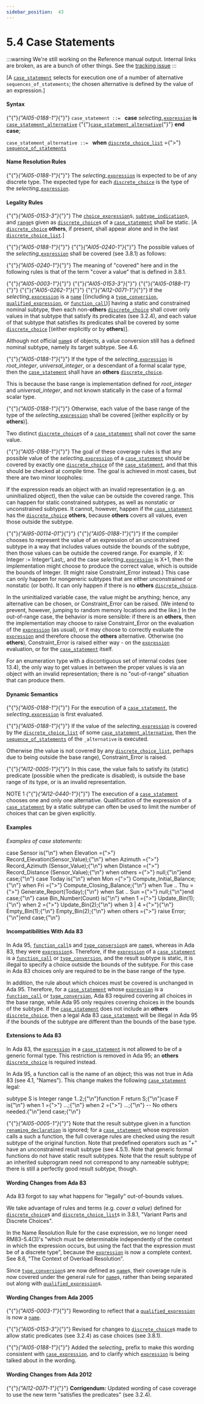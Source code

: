---
sidebar_position:  43
---

# 5.4 Case Statements

:::warning
We're still working on the Reference manual output.  Internal links are broken,
as are a bunch of other things.
See the [tracking issue](https://github.com/ada-lang-io/ada-lang-io/issues/20)
:::


<p>[A <code><a href="../AA-5/AA-5.4#S0176">case_statement</a></code> selects for execution one of a number of alternative <code>sequences_of_statements</code>; the chosen alternative is defined by the value of an expression.] </p>

#### Syntax

<p>{"{"}<em>{"AI05-0188-1"}</em>{"}"} <code>case_statement</code><a id="S0176"></a><code> ::= </code>   <strong>case</strong> <em>selecting_</em><code><a href="../AA-4/AA-4.4#S0132">expression</a></code> <strong>is</strong>       <code><a href="../AA-5/AA-5.4#S0177">case_statement_alternative</a></code>      {"{"}<code><a href="../AA-5/AA-5.4#S0177">case_statement_alternative</a></code>{"}"}   <strong>end case</strong>;</p>
<p><code>case_statement_alternative</code><a id="S0177"></a><code> ::= </code>   <strong>when</strong> <code><a href="../AA-3/AA-3.8#S0073">discrete_choice_list</a></code> ={">"}      <code><a href="../AA-5/AA-5.1#S0166">sequence_of_statements</a></code></p>

#### Name Resolution Rules

<p>{"{"}<em>{"AI05-0188-1"}</em>{"}"} The <em>selecting_</em><code><a href="../AA-4/AA-4.4#S0132">expression</a></code> is expected to be of any discrete type. The expected type for each <code><a href="../AA-3/AA-3.8#S0074">discrete_choice</a></code> is the type of the <em>selecting_</em><code><a href="../AA-4/AA-4.4#S0132">expression</a></code>. </p>

#### Legality Rules

<p>{"{"}<em>{"AI05-0153-3"}</em>{"}"} The <code><a href="../AA-4/AA-4.4#S0133">choice_expression</a></code>s, <code><a href="../AA-3/AA-3.2#S0027">subtype_indication</a></code>s, and <code><a href="../AA-3/AA-3.5#S0037">range</a></code>s given as <code><a href="../AA-3/AA-3.8#S0074">discrete_choice</a></code>s of a <code><a href="../AA-5/AA-5.4#S0176">case_statement</a></code> shall be static. [A <code><a href="../AA-3/AA-3.8#S0074">discrete_choice</a></code> <strong>others</strong>, if present, shall appear alone and in the last <code><a href="../AA-3/AA-3.8#S0073">discrete_choice_list</a></code>.]</p>
<p>{"{"}<em>{"AI05-0188-1"}</em>{"}"} {"{"}<em>{"AI05-0240-1"}</em>{"}"} The possible values of the <em>selecting_</em><code><a href="../AA-4/AA-4.4#S0132">expression</a></code> shall be covered (see 3.8.1) as follows: </p>
<Admonition type="aarm" aarm="discussion" title="Discussion: ">
<p><strong></strong>{"{"}<em>{"AI05-0240-1"}</em>{"}"} The meaning of "covered" here and in the following rules is that of the term "cover a value" that is defined in 3.8.1. </p></Admonition>

<p>{"{"}<em>{"AI05-0003-1"}</em>{"}"} {"{"}<em>{"AI05-0153-3"}</em>{"}"} {"{"}<em>{"AI05-0188-1"}</em>{"}"} {"{"}<em>{"AI05-0262-1"}</em>{"}"} {"{"}<em>{"AI12-0071-1"}</em>{"}"} If the <em>selecting_</em><code><a href="../AA-4/AA-4.4#S0132">expression</a></code> is a <code><a href="../AA-4/AA-4.1#S0091">name</a></code> [(including a <code><a href="../AA-4/AA-4.6#S0162">type_conversion</a></code>, <code><a href="../AA-4/AA-4.7#S0163">qualified_expression</a></code>, or <code><a href="../AA-6/AA-6.4#S0218">function_call</a></code>)] having a static and constrained nominal subtype, then each non-<strong>others</strong> <code><a href="../AA-3/AA-3.8#S0074">discrete_choice</a></code> shall cover only values in that subtype that satisfy its predicates (see 3.2.4), and each value of that subtype that satisfies its predicates shall be covered by some <code><a href="../AA-3/AA-3.8#S0074">discrete_choice</a></code> [(either explicitly or by <strong>others</strong>)]. </p>
<Admonition type="aarm" aarm="ramification" title="Ramification: ">
<p><strong></strong>Although not official <code><a href="../AA-4/AA-4.1#S0091">name</a></code>s of objects, a value conversion still has a defined nominal subtype, namely its target subtype. See 4.6. </p></Admonition>

<p>{"{"}<em>{"AI05-0188-1"}</em>{"}"} If the type of the <em>selecting_</em><code><a href="../AA-4/AA-4.4#S0132">expression</a></code> is <em>root_integer</em>, <em>universal_integer</em>, or a descendant of a formal scalar type, then the <code><a href="../AA-5/AA-5.4#S0176">case_statement</a></code> shall have an <strong>others</strong> <code><a href="../AA-3/AA-3.8#S0074">discrete_choice</a></code>. </p>
<Admonition type="aarm" aarm="reason" title="Reason: ">
<p><strong></strong>This is because the base range is implementation defined for <em>root_integer</em> and <em>universal_integer</em>, and not known statically in the case of a formal scalar type. </p></Admonition>

<p>{"{"}<em>{"AI05-0188-1"}</em>{"}"} Otherwise, each value of the base range of the type of the <em>selecting_</em><code><a href="../AA-4/AA-4.4#S0132">expression</a></code> shall be covered [(either explicitly or by <strong>others</strong>)]. </p>
<p>Two distinct <code><a href="../AA-3/AA-3.8#S0074">discrete_choice</a></code>s of a <code><a href="../AA-5/AA-5.4#S0176">case_statement</a></code> shall not cover the same value. </p>
<Admonition type="aarm" aarm="ramification" title="Ramification: ">
<p><strong></strong>{"{"}<em>{"AI05-0188-1"}</em>{"}"} The goal of these coverage rules is that any possible value of the <em>selecting_</em><code><a href="../AA-4/AA-4.4#S0132">expression</a></code> of a <code><a href="../AA-5/AA-5.4#S0176">case_statement</a></code> should be covered by exactly one <code><a href="../AA-3/AA-3.8#S0074">discrete_choice</a></code> of the <code><a href="../AA-5/AA-5.4#S0176">case_statement</a></code>, and that this should be checked at compile time. The goal is achieved in most cases, but there are two minor loopholes: </p></Admonition>

<p>If the expression reads an object with an invalid representation (e.g. an uninitialized object), then the value can be outside the covered range. This can happen for static constrained subtypes, as well as nonstatic or unconstrained subtypes. It cannot, however, happen if the <code><a href="../AA-5/AA-5.4#S0176">case_statement</a></code> has the <code><a href="../AA-3/AA-3.8#S0074">discrete_choice</a></code> <strong>others</strong>, because <strong>others</strong> covers all values, even those outside the subtype.</p>
<p>{"{"}<em>{"AI95-00114-01"}</em>{"}"} {"{"}<em>{"AI05-0188-1"}</em>{"}"} If the compiler chooses to represent the value of an expression of an unconstrained subtype in a way that includes values outside the bounds of the subtype, then those values can be outside the covered range. For example, if X: Integer := Integer'Last;, and the case <em>selecting_</em><code><a href="../AA-4/AA-4.4#S0132">expression</a></code> is X+1, then the implementation might choose to produce the correct value, which is outside the bounds of Integer. (It might raise Constraint_Error instead.) This case can only happen for nongeneric subtypes that are either unconstrained or nonstatic (or both). It can only happen if there is no <strong>others</strong> <code><a href="../AA-3/AA-3.8#S0074">discrete_choice</a></code>. </p>
<Admonition type="aarm" aarm="note" title="Note: ">
<p>In the uninitialized variable case, the value might be anything; hence, any alternative can be chosen, or Constraint_Error can be raised. (We intend to prevent, however, jumping to random memory locations and the like.) In the out-of-range case, the behavior is more sensible: if there is an <strong>others</strong>, then the implementation may choose to raise Constraint_Error on the evaluation of the <code><a href="../AA-4/AA-4.4#S0132">expression</a></code> (as usual), or it may choose to correctly evaluate the <code><a href="../AA-4/AA-4.4#S0132">expression</a></code> and therefore choose the <strong>others</strong> alternative. Otherwise (no <strong>others</strong>), Constraint_Error is raised either way - on the <code><a href="../AA-4/AA-4.4#S0132">expression</a></code> evaluation, or for the <code><a href="../AA-5/AA-5.4#S0176">case_statement</a></code> itself.</p></Admonition>

<Admonition type="aarm" aarm="note" title="Note: ">
<p>For an enumeration type with a discontiguous set of internal codes (see 13.4), the only way to get values in between the proper values is via an object with an invalid representation; there is no "out-of-range" situation that can produce them. </p></Admonition>


#### Dynamic Semantics

<p>{"{"}<em>{"AI05-0188-1"}</em>{"}"} For the execution of a <code><a href="../AA-5/AA-5.4#S0176">case_statement</a></code>, the <em>selecting_</em><code><a href="../AA-4/AA-4.4#S0132">expression</a></code> is first evaluated.</p>
<p>{"{"}<em>{"AI05-0188-1"}</em>{"}"} If the value of the <em>selecting_</em><code><a href="../AA-4/AA-4.4#S0132">expression</a></code> is covered by the <code><a href="../AA-3/AA-3.8#S0073">discrete_choice_list</a></code> of some <code><a href="../AA-5/AA-5.4#S0177">case_statement_alternative</a></code>, then the <code><a href="../AA-5/AA-5.1#S0166">sequence_of_statements</a></code> of the <code>_alternative</code> is executed.</p>
<p>Otherwise (the value is not covered by any <code><a href="../AA-3/AA-3.8#S0073">discrete_choice_list</a></code>, perhaps due to being outside the base range), Constraint_Error is raised. </p>
<Admonition type="aarm" aarm="ramification" title="Ramification: ">
<p><strong></strong>{"{"}<em>{"AI12-0005-1"}</em>{"}"} In this case, the value fails to satisfy its (static) predicate (possible when the predicate is disabled), is outside the base range of its type, or is an invalid representation.</p></Admonition>

<Admonition type="aarm" aarm="note" title="Note: ">
<p>NOTE 1   {"{"}<em>{"AI12-0440-1"}</em>{"}"} The execution of a <code><a href="../AA-5/AA-5.4#S0176">case_statement</a></code> chooses one and only one alternative. Qualification of the expression of a <code><a href="../AA-5/AA-5.4#S0176">case_statement</a></code> by a static subtype can often be used to limit the number of choices that can be given explicitly. </p></Admonition>


#### Examples

<p><em>Examples of case statements:</em> </p>
<CodeBlock>
case Sensor is{"\n"}   when Elevation	={">"} Record_Elevation(Sensor_Value);{"\n"}   when Azimuth	={">"} Record_Azimuth  (Sensor_Value);{"\n"}   when Distance	={">"} Record_Distance (Sensor_Value);{"\n"}   when others	={">"} null;{"\n"}end case;{"\n"}
</CodeBlock>

<CodeBlock>
case Today is{"\n"}   when Mon	={">"} Compute_Initial_Balance;{"\n"}   when Fri	={">"} Compute_Closing_Balance;{"\n"}   when Tue .. Thu	={">"} Generate_Report(Today);{"\n"}   when Sat .. Sun	={">"} null;{"\n"}end case;{"\n"}
</CodeBlock>

<CodeBlock>
case Bin_Number(Count) is{"\n"}   when 1	={">"} Update_Bin(1);{"\n"}   when 2	={">"} Update_Bin(2);{"\n"}   when 3 | 4	={">"}{"\n"}      Empty_Bin(1);{"\n"}      Empty_Bin(2);{"\n"}   when others	={">"} raise Error;{"\n"}end case;{"\n"}
</CodeBlock>


#### Incompatibilities With Ada 83

<Admonition type="aarm" aarm="note" title="Note: ">
<p>In Ada 95, <code><a href="../AA-6/AA-6.4#S0218">function_call</a></code>s and <code><a href="../AA-4/AA-4.6#S0162">type_conversion</a></code>s are <code><a href="../AA-4/AA-4.1#S0091">name</a></code>s, whereas in Ada 83, they were <code><a href="../AA-4/AA-4.4#S0132">expression</a></code>s. Therefore, if the <code><a href="../AA-4/AA-4.4#S0132">expression</a></code> of a <code><a href="../AA-5/AA-5.4#S0176">case_statement</a></code> is a <code><a href="../AA-6/AA-6.4#S0218">function_call</a></code> or <code><a href="../AA-4/AA-4.6#S0162">type_conversion</a></code>, and the result subtype is static, it is illegal to specify a choice outside the bounds of the subtype. For this case in Ada 83 choices only are required to be in the base range of the type.</p></Admonition>

<Admonition type="aarm" aarm="note" title="Note: ">
<p>In addition, the rule about which choices must be covered is unchanged in Ada 95. Therefore, for a <code><a href="../AA-5/AA-5.4#S0176">case_statement</a></code> whose <code><a href="../AA-4/AA-4.4#S0132">expression</a></code> is a <code><a href="../AA-6/AA-6.4#S0218">function_call</a></code> or <code><a href="../AA-4/AA-4.6#S0162">type_conversion</a></code>, Ada 83 required covering all choices in the base range, while Ada 95 only requires covering choices in the bounds of the subtype. If the <code><a href="../AA-5/AA-5.4#S0176">case_statement</a></code> does not include an <strong>others</strong> <code><a href="../AA-3/AA-3.8#S0074">discrete_choice</a></code>, then a legal Ada 83 <code><a href="../AA-5/AA-5.4#S0176">case_statement</a></code> will be illegal in Ada 95 if the bounds of the subtype are different than the bounds of the base type. </p></Admonition>


#### Extensions to Ada 83

<Admonition type="aarm" aarm="note" title="Note: ">
<p>In Ada 83, the <code><a href="../AA-4/AA-4.4#S0132">expression</a></code> in a <code><a href="../AA-5/AA-5.4#S0176">case_statement</a></code> is not allowed to be of a generic formal type. This restriction is removed in Ada 95; an <strong>others</strong> <code><a href="../AA-3/AA-3.8#S0074">discrete_choice</a></code> is required instead.</p></Admonition>

<Admonition type="aarm" aarm="note" title="Note: ">
<p>In Ada 95, a function call is the name of an object; this was not true in Ada 83 (see 4.1, "Names"). This change makes the following <code><a href="../AA-5/AA-5.4#S0176">case_statement</a></code> legal: </p></Admonition>

<CodeBlock>
subtype S is Integer range 1..2;{"\n"}function F return S;{"\n"}case F is{"\n"}   when 1 ={">"} ...;{"\n"}   when 2 ={">"} ...;{"\n"}   -- No others needed.{"\n"}end case;{"\n"}
</CodeBlock>

<Admonition type="aarm" aarm="note" title="Note: ">
<p>{"{"}<em>{"AI05-0005-1"}</em>{"}"} Note that the result subtype given in a function <code><a href="../AA-8/AA-8.5#S0238">renaming_declaration</a></code> is ignored; for a <code><a href="../AA-5/AA-5.4#S0176">case_statement</a></code> whose expression calls a such a function, the full coverage rules are checked using the result subtype of the original function. Note that predefined operators such as "+" have an unconstrained result subtype (see 4.5.1). Note that generic formal functions do not have static result subtypes. Note that the result subtype of an inherited subprogram need not correspond to any nameable subtype; there is still a perfectly good result subtype, though. </p></Admonition>


#### Wording Changes from Ada 83

<Admonition type="aarm" aarm="note" title="Note: ">
<p>Ada 83 forgot to say what happens for "legally" out-of-bounds values.</p></Admonition>

<Admonition type="aarm" aarm="note" title="Note: ">
<p>We take advantage of rules and terms (e.g. <em>cover a value</em>) defined for <code><a href="../AA-3/AA-3.8#S0074">discrete_choice</a></code>s and <code><a href="../AA-3/AA-3.8#S0073">discrete_choice_list</a></code>s in 3.8.1, "Variant Parts and Discrete Choices".</p></Admonition>

<Admonition type="aarm" aarm="note" title="Note: ">
<p>In the Name Resolution Rule for the case expression, we no longer need RM83-5.4(3)'s "which must be determinable independently of the context in which the expression occurs, but using the fact that the expression must be of a discrete type", because the <code><a href="../AA-4/AA-4.4#S0132">expression</a></code> is now a complete context. See 8.6, "The Context of Overload Resolution".</p></Admonition>

<Admonition type="aarm" aarm="note" title="Note: ">
<p>Since <code><a href="../AA-4/AA-4.6#S0162">type_conversion</a></code>s are now defined as <code><a href="../AA-4/AA-4.1#S0091">name</a></code>s, their coverage rule is now covered under the general rule for <code><a href="../AA-4/AA-4.1#S0091">name</a></code>s, rather than being separated out along with <code><a href="../AA-4/AA-4.7#S0163">qualified_expression</a></code>s. </p></Admonition>


#### Wording Changes from Ada 2005

<Admonition type="aarm" aarm="note" title="Note: ">
<p>{"{"}<em>{"AI05-0003-1"}</em>{"}"} Rewording to reflect that a <code><a href="../AA-4/AA-4.7#S0163">qualified_expression</a></code> is now a <code><a href="../AA-4/AA-4.1#S0091">name</a></code>.</p></Admonition>

<Admonition type="aarm" aarm="note" title="Note: ">
<p>{"{"}<em>{"AI05-0153-3"}</em>{"}"} Revised for changes to <code><a href="../AA-3/AA-3.8#S0074">discrete_choice</a></code>s made to allow static predicates (see 3.2.4) as case choices (see 3.8.1).</p></Admonition>

<Admonition type="aarm" aarm="note" title="Note: ">
<p>{"{"}<em>{"AI05-0188-1"}</em>{"}"} Added the <em>selecting_</em> prefix to make this wording consistent with <code><a href="../AA-4/AA-4.5#S0151">case_expression</a></code>, and to clarify which <code><a href="../AA-4/AA-4.4#S0132">expression</a></code> is being talked about in the wording. </p></Admonition>


#### Wording Changes from Ada 2012

<Admonition type="aarm" aarm="note" title="Note: ">
<p>{"{"}<em>{"AI12-0071-1"}</em>{"}"} <strong>Corrigendum:</strong> Updated wording of case coverage to use the new term "satisfies the predicates" (see 3.2.4). </p></Admonition>

